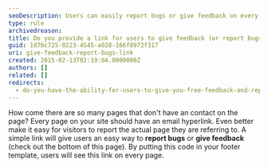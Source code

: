 ```yaml
---
seoDescription: Users can easily report bugs or give feedback on every page through a simple link, making it convenient to share their thoughts.
type: rule
archivedreason:
title: Do you provide a link for users to give feedback (or report bugs)?
guid: 1d7bc725-0223-4545-a028-166f8972f317
uri: give-feedback-report-bugs-link
created: 2015-02-13T02:19:04.0000000Z
authors: []
related: []
redirects:
  - do-you-have-the-ability-for-users-to-give-you-free-feedback-and-report-bugs-on-every-page
---
```


How come there are so many pages that don't have an contact on the page? Every page on your site should have an email hyperlink.
Even better make it easy for visitors to report the actual page they are referring to. A simple link will give users an easy way to **report bugs** or **give feedback** (check out the bottom of this page). By putting this code in your footer template, users will see this link on every page.